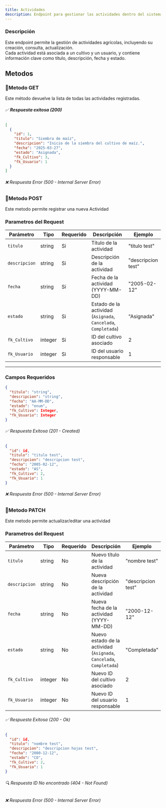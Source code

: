 ```yaml
---
title: Actividades
description: Endpoint para gestionar las actividades dentro del sistema AgroSoft.
---
```




###  Descripción

Este endpoint permite la gestión de actividades agrícolas, incluyendo su creación, consulta, actualización.  
Cada actividad está asociada a un cultivo y un usuario, y contiene información clave como título, descripción, fecha y estado.

## Metodos

### 🔹Metodo GET

<ApiBaseBanner 
  method="GET" 
  path="/actividades/" 
  baseUrl="http://127.0.0.1:8000"
/> 
Este método devuelve la lista de todas las actividades registradas.  
###### ✅ **Respuesta exitosa (200)**
```json
[
  {
    "id": 1,
    "titulo": "Siembra de maíz",
    "descripcion": "Inicio de la siembra del cultivo de maíz.",
    "fecha": "2025-03-27",
    "estado": "Asignada",
    "fk_Cultivo": 3,
    "fk_Usuario": 1
  }
]
```
###### ❌ Respuesta Error (500 - Internal Server Error)

### 🔹Metodo POST

<ApiBaseBanner 
  method="POST" 
  path="/actividades/" 
  baseUrl="http://127.0.0.1:8000"
/>
Este metodo permite registrar una nueva Actividad

  ### **Parametros del Request** 
  
  | Parámetro        | Tipo     | Requerido | Descripción                                               | Ejemplo               |
  |------------------|----------|-----------|-----------------------------------------------------------|-----------------------|
  | `titulo`         | string   | Si       |  Título de la actividad                              | "titulo test"                |
  | `descripcion`    | string   | Si       |  Descripción de la actividad                         | "descripcion test"       |
  | `fecha`          | string   | Si       |  Fecha de la actividad (YYYY-MM-DD)                  | "2005-02-12"          |
  | `estado`         | string   | Si       |  Estado de la actividad (`Asignada`, `Cancelada`, `Completada`) | "Asignada" |
  | `fk_Cultivo`     | integer  | Si       |  ID del cultivo asociado                             | 2                     |
  | `fk_Usuario`     | integer  | Si       |  ID del usuario responsable                          | 1                     |
  
  ---

### **Campos Requeridos**
```json
{
  "titulo": "string",
  "descripcion": "string",
  "fecha": "AA-MM-DD",
  "estado": "enum",
  "fk_Cultivo": Integer,
  "fk_Usuario": Integer
}

```


###### ✅ Respuesta Exitosa (201 - Created)
```json
{
  "id": id,
  "titulo": "titulo test",
  "descripcion": "descripcion test",
  "fecha": "2005-02-12",
  "estado": "AS",
  "fk_Cultivo": 2,
  "fk_Usuario": 1
}

```
###### ❌ Respuesta Error (500 - Internal Server Error)

### 🔹Metodo PATCH


<ApiBaseBanner 
  method="PATCH" 
  path="/actividades/{id}/" 
  baseUrl="http://127.0.0.1:8000"
/>

Este metodo permite actualizar/editar una actividad
### **Parametros del Request**
| Parámetro        | Tipo     | Requerido | Descripción                                               | Ejemplo               |
|------------------|----------|-----------|-----------------------------------------------------------|-----------------------|
| `titulo`         | string   | No      | Nuevo título de la actividad                              | "nombre test"                |
| `descripcion`    | string   | No      | Nueva descripción de la actividad                         | "descripcion test"       |
| `fecha`          | string   | No      | Nueva fecha de la actividad (YYYY-MM-DD)                  | "2000-12-12"          |
| `estado`         | string   | No      | Nuevo estado de la actividad (`Asignada`, `Cancelada`, `Completada`) | "Completada" |
| `fk_Cultivo`     | integer  | No      | Nuevo ID del cultivo asociado                             | 2                     |
| `fk_Usuario`     | integer  | No      | Nuevo ID del usuario responsable                          | 1                     |

###### ✅ Respuesta Exitosa (200 - Ok)
```json
{
  "id": id,
  "titulo": "nombre test",
  "descripcion": "descripcion hojas test",
  "fecha": "2000-12-12",
  "estado": "CO",
  "fk_Cultivo": 2,
  "fk_Usuario": 1
}

```
###### 🔍 Respuesta ID No encontrado (404 - Not Found)
###### ❌ Respuesta Error (500 - Internal Server Error)

